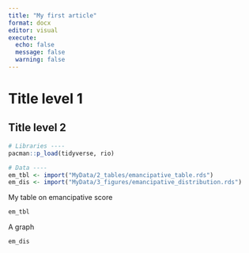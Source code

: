```yaml
---
title: "My first article"
format: docx
editor: visual
execute: 
  echo: false
  message: false
  warning: false
---
```


# Title level 1

## Title level 2

```r
# Libraries ----
pacman::p_load(tidyverse, rio)

# Data ----
em_tbl <- import("MyData/2_tables/emancipative_table.rds")
em_dis <- import("MyData/3_figures/emancipative_distribution.rds")
```

My table on emancipative score

```r
em_tbl
```

A graph

```r
em_dis
```
